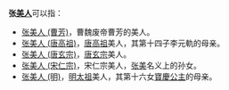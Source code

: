 '''张[[美人|美人]]'''可以指：
*[[张美人_(曹芳)|张美人 (曹芳)]]，曹魏废帝曹芳的美人。
*[[李元軌#母|张美人 (唐高祖)]]，[[李渊|唐高祖]]美人，其第十四子李元軌的母亲。
*[[张七娘|张美人 (唐玄宗)]]，[[唐玄宗|唐玄宗]]美人。
*[[张美人_(宋仁宗)|张美人 (宋仁宗)]]，宋仁宗美人，[[張美|张美]]名义上的孙女。
*[[張玄妙|张美人 (明)]]，[[朱元璋|明太祖]]美人，其第十六女[[寶慶公主|寶慶公主]]的母亲。
{{Disambig|cat=三字张姓人名消歧义}}